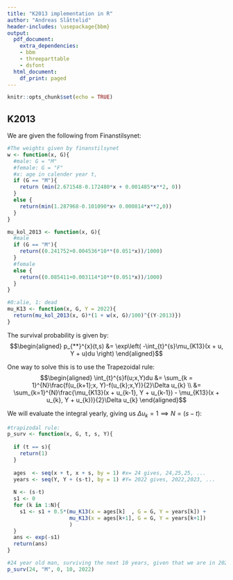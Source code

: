 ```yaml
---
title: "K2013 implementation in R"
author: "Andreas Slåttelid"
header-includes: \usepackage{bbm}
output:
  pdf_document:
    extra_dependencies:
    - bbm
    - threeparttable
    - dsfont
  html_document:
    df_print: paged
---
```


```r
knitr::opts_chunk$set(echo = TRUE)
```

## K2013

We are given the following from Finanstilsynet:

```r
#The weights given by finanstilsynet
w <- function(x, G){
  #male: G = "M"
  #female: G = "F"
  #x: age in calender year t,
  if (G == "M"){
    return (min(2.671548-0.172480*x + 0.001485*x**2, 0))
  } 
  else {
    return(min(1.287968-0.101090*x+ 0.000814*x**2,0))
  }
}

mu_kol_2013 <- function(x, G){
  #male
  if (G == "M"){
    return((0.241752+0.004536*10**(0.051*x))/1000)
  }
  #female
  else {
    return((0.085411+0.003114*10**(0.051*x))/1000)
  }
} 

#0:alie, 1: dead
mu_K13 <- function(x, G, Y = 2022){
  return(mu_kol_2013(x, G)*(1 + w(x, G)/100)^{(Y-2013)})
}
```

\newpage

The survival probability is given by: $$\begin{aligned}
p_{**}^{x}(t,s) &= \exp\left(
-\int_{t}^{s}\mu_{K13}(x + u, Y + u)du
\right)
\end{aligned}$$

One way to solve this is to use the Trapezoidal rule: $$\begin{aligned}
\int_{t}^{s}f(u;x,Y)du &= \sum_{k = 1}^{N}\frac{f(u_{k+1};x, Y)-f(u_{k};x,Y)}{2}\Delta u_{k} \\ 
&= \sum_{k=1}^{N}\frac{\mu_{K13}(x + u_{k-1}, Y + u_{k-1}) - \mu_{K13}(x + u_{k}, Y + u_{k})}{2}\Delta u_{k}
\end{aligned}$$

We will evaluate the integral yearly, giving us $\Delta u_{k} = 1 \implies N = (s-t)$:

```r
#trapizodal rule:
p_surv <- function(x, G, t, s, Y){
  
  if (t == s){
    return(1)
  }
  
  ages  <- seq(x + t, x + s, by = 1) #x= 24 gives, 24,25,25, ...
  years <- seq(Y, Y + (s-t), by = 1) #Y= 2022 gives, 2022,2023, ...
  
  N <- (s-t)
  s1 <- 0 
  for (k in 1:N){
    s1 <- s1 + 0.5*(mu_K13(x = ages[k]  , G = G, Y = years[k]) +
                    mu_K13(x = ages[k+1], G = G, Y = years[k+1])
                    )
  }
  ans <- exp(-s1)
  return(ans)
}

#24 year old man, surviving the next 10 years, given that we are in 2022:
p_surv(24, "M", 0, 10, 2022)
```


